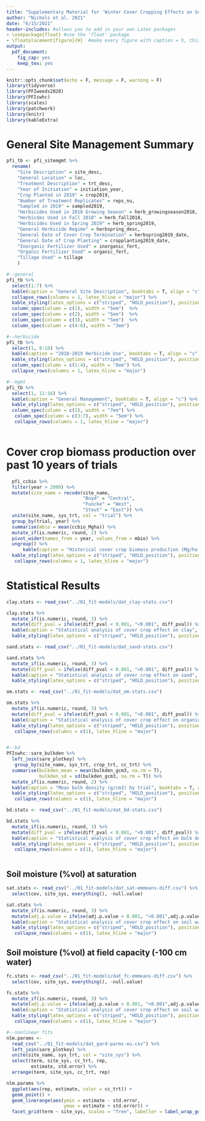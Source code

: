 ```yaml
---
title: "Supplementary Material for 'Winter Cover Cropping Effects on Soil Water-Holding Capacity Vary by Site'"
author: "Nichols et al. 2021"
date: "6/15/2021"
header-includes: #allows you to add in your own Latex packages
- \usepackage{float} #use the 'float' package
- \floatplacement{figure}{H}  #make every figure with caption = h, this was the fix
output: 
  pdf_document:
    fig_cap: yes
    keep_tex: yes
---
```


```r
knitr::opts_chunk$set(echo = F, message = F, warning = F)
library(tidyverse)
library(PFIweeds2020)
library(PFIswhc)
library(scales)
library(patchwork)
library(knitr)
library(kableExtra)

```

# General Site Management Summary

```r

pfi_tb <- pfi_sitemgmt %>%
  rename(
    "Site Description" = site_desc, 
    "General Location" = loc,
    "Treatment Description" = trt_desc,
    "Year of Initiation" = initiation_year,
    "Crop Planted in 2019" = crop2019,
    "Number of Treatment Replicates" = reps_nu,
    "Sampled in 2019" = sampled2019,
    "Herbicides Used in 2018 Growing Season" = herb_growingseason2018,
    "Herbicdes Used in Fall 2018" = herb_fall2018,
    "Herbicides Used in Spring 2019" = herb_spring2019,
    "General Herbicide Regime" = herbspring_desc,
    "General Date of Cover Crop Termination" = herbspring2019_date,
    "General Date of Crop Planting" = cropplanting2019_date,
    "Inorganic Fertilizer Used" = inorganic_fert,
    "Organic Fertilizer Used" = organic_fert,
    "Tillage Used" = tillage
    ) 

#--general
pfi_tb %>% 
  select(1:7) %>% 
  kable(caption = "General Site Description", booktabs = T, align = "c") %>% 
  collapse_rows(columns = 1, latex_hline = "major") %>% 
  kable_styling(latex_options = c("striped", "HOLD_position"), position = "center", full_width = F) %>% 
  column_spec(column = c(1), width = "5em")  %>% 
  column_spec(column = c(2), width = "5em")  %>% 
  column_spec(column = c(3), width = "5em")  %>% 
  column_spec(column = c(4:6), width = "3em") 
```

\newpage

```r
#--herbicide
pfi_tb %>% 
  select(1, 8:10) %>% 
  kable(caption = "2018-2019 Herbicide Use", booktabs = T, align = "c") %>% 
  kable_styling(latex_options = c("striped", "HOLD_position"), position = "center", full_width = F) %>% 
  column_spec(column = c(1:4), width = "8em") %>% 
  collapse_rows(columns = 1, latex_hline = "major")
```

\newpage

```r

#--mgmt
pfi_tb %>% 
  select(1, 11:16) %>% 
  kable(caption = "General Management", booktabs = T, align = "c") %>% 
  kable_styling(latex_options = c("striped", "HOLD_position"), position = "center", full_width = F) %>% 
  column_spec(column = c(2), width = "7em") %>% 
   column_spec(column = c(3:7), width = "5em") %>% 
   collapse_rows(columns = 1, latex_hline = "major")
  
```


\newpage
# Cover crop biomass production over past 10 years of trials

```r

  pfi_ccbio %>% 
  filter(year > 2009) %>% 
  mutate(site_name = recode(site_name,
                            "Boyd" = "Central",
                            "Funcke" = "West",
                            "Stout" = "East")) %>% 
  unite(site_name, sys_trt, col = "trial") %>% 
  group_by(trial, year) %>% 
  summarise(mbio = mean(ccbio_Mgha)) %>% 
  mutate_if(is.numeric, round, 2) %>% 
  pivot_wider(names_from = year, values_from = mbio) %>% 
  ungroup() %>% 
      kable(caption = "Historical cover crop biomass production (Mg/ha) by trial", booktabs = T, align = "c") %>% 
  kable_styling(latex_options = c("striped", "HOLD_position"), position = "center", full_width = F) %>% 
   collapse_rows(columns = 1, latex_hline = "major")

```



\newpage
# Statistical Results
 


```r
clay.stats <- read_csv("../01_fit-models/dat_clay-stats.csv")

clay.stats %>% 
  mutate_if(is.numeric, round, 3) %>% 
  mutate(diff_pval = ifelse(diff_pval < 0.001, "<0.001", diff_pval)) %>% 
  kable(caption = "Statistical analysis of cover crop effect on clay", booktabs = T, align = "c") %>% 
  kable_styling(latex_options = c("striped", "HOLD_position"), position = "center", full_width = F) 

sand.stats <- read_csv("../01_fit-models/dat_sand-stats.csv")

sand.stats %>% 
  mutate_if(is.numeric, round, 3) %>% 
  mutate(diff_pval = ifelse(diff_pval < 0.001, "<0.001", diff_pval)) %>% 
  kable(caption = "Statistical analysis of cover crop effect on sand", booktabs = T, align = "c") %>% 
  kable_styling(latex_options = c("striped", "HOLD_position"), position = "center", full_width = F) 


```

```r

om.stats <- read_csv("../01_fit-models/dat_om-stats.csv")

om.stats %>% 
  mutate_if(is.numeric, round, 3) %>% 
  mutate(diff_pval = ifelse(diff_pval < 0.001, "<0.001", diff_pval)) %>% 
  kable(caption = "Statistical analysis of cover crop effect on organic matter, with and without sand covariate", booktabs = T, align = "c") %>% 
  kable_styling(latex_options = c("striped", "HOLD_position"), position = "center", full_width = F) %>% 
   collapse_rows(columns = c(1), latex_hline = "major")



```

```r

#--bd
PFIswhc::sare_bulkden %>% 
  left_join(sare_plotkey) %>% 
   group_by(site_name, sys_trt, crop_trt, cc_trt) %>% 
  summarise(bulkden_mean = mean(bulkden_gcm3, na.rm = T),
            bulkden_sd = sd(bulkden_gcm3, na.rm = T)) %>% 
  mutate_if(is.numeric, round, 2) %>% 
  kable(caption = "Mean bulk density (g/cm3) by trial", booktabs = T, align = "c") %>% 
  kable_styling(latex_options = c("striped", "HOLD_position"), position = "center", full_width = F) %>% 
   collapse_rows(columns = c(1), latex_hline = "major")

bd.stats <- read_csv("../01_fit-models/dat_bd-stats.csv")

bd.stats %>% 
  mutate_if(is.numeric, round, 3) %>% 
  mutate(diff_pval = ifelse(diff_pval < 0.001, "<0.001", diff_pval)) %>% 
  kable(caption = "Statistical analysis of cover crop effect on bulk density, with and without sand covariate", booktabs = T, align = "c") %>% 
  kable_styling(latex_options = c("striped", "HOLD_position"), position = "center", full_width = F) %>% 
   collapse_rows(columns = c(1), latex_hline = "major")



```

## Soil moisture (%vol) at saturation

```r


sat.stats <- read_csv("../01_fit-models/dat_sat-emmeans-diff.csv") %>% 
  select(cov, site_sys, everything(), -null.value)

sat.stats %>% 
  mutate_if(is.numeric, round, 3) %>% 
  mutate(adj.p.value = ifelse(adj.p.value < 0.001, "<0.001",adj.p.value)) %>% 
  kable(caption = "Statistical analysis of cover crop effect on soil water at saturation, with and without sand covariate", booktabs = T, align = "c") %>% 
  kable_styling(latex_options = c("striped", "HOLD_position"), position = "center", full_width = F) %>% 
   collapse_rows(columns = c(1), latex_hline = "major")
```
## Soil moisture (%vol) at field capacity (-100 cm water)
```r

fc.stats <- read_csv("../01_fit-models/dat_fc-emmeans-diff.csv") %>% 
  select(cov, site_sys, everything(), -null.value)

fc.stats %>% 
  mutate_if(is.numeric, round, 3) %>% 
  mutate(adj.p.value = ifelse(adj.p.value < 0.001, "<0.001",adj.p.value)) %>% 
  kable(caption = "Statistical analysis of cover crop effect on soil water at field capacity, with and without sand covariate", booktabs = T, align = "c") %>% 
  kable_styling(latex_options = c("striped", "HOLD_position"), position = "center", full_width = F) %>% 
   collapse_rows(columns = c(1), latex_hline = "major")
```
```r

#--nonlinear fits
nlm.params <- 
  read_csv("../01_fit-models/dat_gard-parms-eu.csv") %>% 
  left_join(sare_plotkey) %>%
  unite(site_name, sys_trt, col = "site_sys") %>% 
  select(term, site_sys, cc_trt, rep, 
         estimate, std.error) %>% 
  arrange(term, site_sys, cc_trt, rep)

nlm.params %>% 
  ggplot(aes(rep, estimate, color = cc_trt)) + 
  geom_point() + 
  geom_linerange(aes(ymin = estimate - std.error, 
                     ymax = estimate + std.error)) +
  facet_grid(term ~ site_sys, scales = "free", labeller = label_wrap_gen())

```